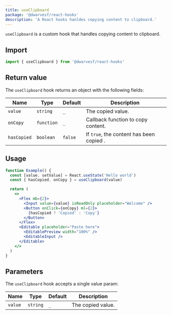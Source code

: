 ```yaml
---
title: useClipboard
package: '@dwarvesf/react-hooks'
description: 'A React hooks hanldes copying content to clipboard.'
---
```


`useClipboard` is a custom hook that handles copying content to clipboard.

## Import

```js
import { useClipboard } from '@dwarvesf/react-hooks'
```

## Return value

The `useClipboard` hook returns an object with the following fields:

| Name        | Type       | Default | Description                              |
| ----------- | ---------- | ------- | ---------------------------------------- |
| `value`     | `string`   | `_`     | The copied value.                        |
| `onCopy`    | `function` | `_`     | Callback function to copy content.       |
| `hasCopied` | `boolean`  | `false` | If `true`, the content has been copied . |

## Usage

```jsx
function Example() {
  const [value, setValue] = React.useState('Hello world')
  const { hasCopied, onCopy } = useClipboard(value)

  return (
    <>
      <Flex mb={2}>
        <Input value={value} isReadOnly placeholder="Welcome" />
        <Button onClick={onCopy} ml={2}>
          {hasCopied ? 'Copied' : 'Copy'}
        </Button>
      </Flex>
      <Editable placeholder="Paste here">
        <EditablePreview width="100%" />
        <EditableInput />
      </Editable>
    </>
  )
}
```

## Parameters

The `useClipboard` hook accepts a single value param:

| Name    | Type     | Default | Description       |
| ------- | -------- | ------- | ----------------- |
| `value` | `string` | `_`     | The copied value. |
